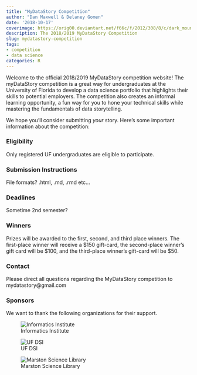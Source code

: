 ---
title: "MyDataStory Competition"
author: "Dan Maxwell & Delaney Gomen"
date: '2018-10-17'
coverimage: https://orig00.deviantart.net/f66c/f/2012/308/8/c/dark_mountains_plain_by_raywindly_kingdom-d5jxukx.jpg
description: The 2018/2019 MyDataStory Competition
slug: mydatastory-competition
tags:
- competition
- data science
categories: R
---

Welcome to the official 2018/2019 MyDataStory competition website!  The myDataStory competition is a great way for undergraduates at the University of Florida to develop a data science portfolio that highlights their skills to potential employers. The competition also creates an informal learning opportunity, a fun way for you to hone your technical skills while mastering the fundamentals of data storytelling.  

We hope you'll consider submitting *your* story.  Here's some important information about the competition: 

### **Eligibility**
Only registered UF undergraduates are eligible to participate.

### **Submission Instructions**
File formats?  .html, .md, .rmd etc...

### **Deadlines**
Sometime 2nd semester?

### **Winners**
Prizes will be awarded to the first, second, and third place winners.  The first-place winner will receive a $150 gift-card, the second-place winner's gift card will be $100, and the third-place winner's gift-card will be $50.  

### **Contact**
Please direct all questions regarding the MyDataStory competition to mydatastory@gmail.com

### **Sponsors**
We want to thank the following organizations for their support.

![Informatics Institute](../fig/ghog_day.jpg)

![UF DSI](../fig/ghog_day.jpg)

![Marston Science Library](../fig/ghog_day.jpg)


